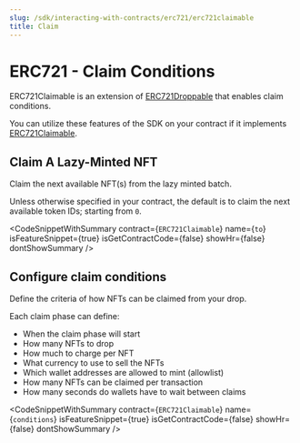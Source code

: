 ```yaml
---
slug: /sdk/interacting-with-contracts/erc721/erc721claimable
title: Claim
---
```



# ERC721 - Claim Conditions

ERC721Claimable is an extension of [ERC721Droppable](/extensions/erc-721/lazy-mint) that enables claim conditions.

You can utilize these features of the SDK on your contract if it implements [ERC721Claimable](/extensions/erc-721/claim).

<div className="row" style={{ marginBottom: 24 }}>
  <div className="col col--12" style={{ marginTop: 8 }}>
    <QuickstartCard
      name="Learn how to implement ERC721Claimable in your smart contract"
      link={"/extensions/erc-721/claim"}
      image="/assets/icons/general.png"
    />
  </div>
</div>

## Claim A Lazy-Minted NFT

Claim the next available NFT(s) from the lazy minted batch.

Unless otherwise specified in your contract, the default is to claim the next available token IDs; starting from `0`.

<CodeSnippetWithSummary
  contract={`ERC721Claimable`}
  name={`to`}
  isFeatureSnippet={true}
  isGetContractCode={false}
  showHr={false}
  dontShowSummary
/>

## Configure claim conditions

Define the criteria of how NFTs can be claimed from your drop.

Each claim phase can define:

- When the claim phase will start
- How many NFTs to drop
- How much to charge per NFT
- What currency to use to sell the NFTs
- Which wallet addresses are allowed to mint (allowlist)
- How many NFTs can be claimed per transaction
- How many seconds do wallets have to wait between claims

<CodeSnippetWithSummary
  contract={`ERC721Claimable`}
  name={`conditions`}
  isFeatureSnippet={true}
  isGetContractCode={false}
  showHr={false}
  dontShowSummary
/>
